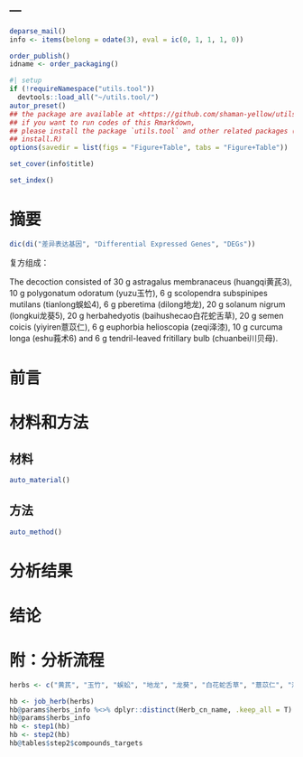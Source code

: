 ---
---

```r
deparse_mail()
info <- items(belong = odate(3), eval = ic(0, 1, 1, 1, 0))

order_publish()
idname <- order_packaging()
```

```r
#| setup
if (!requireNamespace("utils.tool"))
  devtools::load_all("~/utils.tool/")
autor_preset()
## the package are available at <https://github.com/shaman-yellow/utils.tool>
## if you want to run codes of this Rmarkdown,
## please install the package `utils.tool` and other related packages (run
## install.R)
options(savedir = list(figs = "Figure+Table", tabs = "Figure+Table"))
```

```r
set_cover(info$title)
```

```r
set_index()
```

# 摘要 {#abstract}

```r
dic(di("差异表达基因", "Differential Expressed Genes", "DEGs"))

```

复方组成：

The decoction consisted of 30 g astragalus membranaceus (huangqi黄芪3), 10 g polygonatum odoratum (yuzu玉竹), 6 g scolopendra subspinipes mutilans (tianlong蜈蚣4), 6 g pberetima (dilong地龙), 20 g solanum nigrum (longkui龙葵5), 20 g herbahedyotis (baihushecao白花蛇舌草), 20 g semen coicis (yiyiren薏苡仁), 6 g euphorbia helioscopia (zeqi泽漆), 10 g curcuma longa (eshu莪术6) and 6 g tendril-leaved fritillary bulb (chuanbei川贝母).


# 前言 {#introduction}

# 材料和方法 {#methods}

## 材料

```r
auto_material()
```

## 方法

```r
auto_method()
```

# 分析结果 {#results}

# 结论 {#dis}

# 附：分析流程 {#workflow}

```r
herbs <- c("黄芪", "玉竹", "蜈蚣", "地龙", "龙葵", "白花蛇舌草", "薏苡仁", "泽漆", "莪术")

hb <- job_herb(herbs)
hb@params$herbs_info %<>% dplyr::distinct(Herb_cn_name, .keep_all = T)
hb@params$herbs_info
hb <- step1(hb)
hb <- step2(hb)
hb@tables$step2$compounds_targets

```
